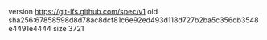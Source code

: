 version https://git-lfs.github.com/spec/v1
oid sha256:67858598d8d78ac8dcf81c6e92ed493d118d727b2ba5c356db3548e4491e4444
size 3721
